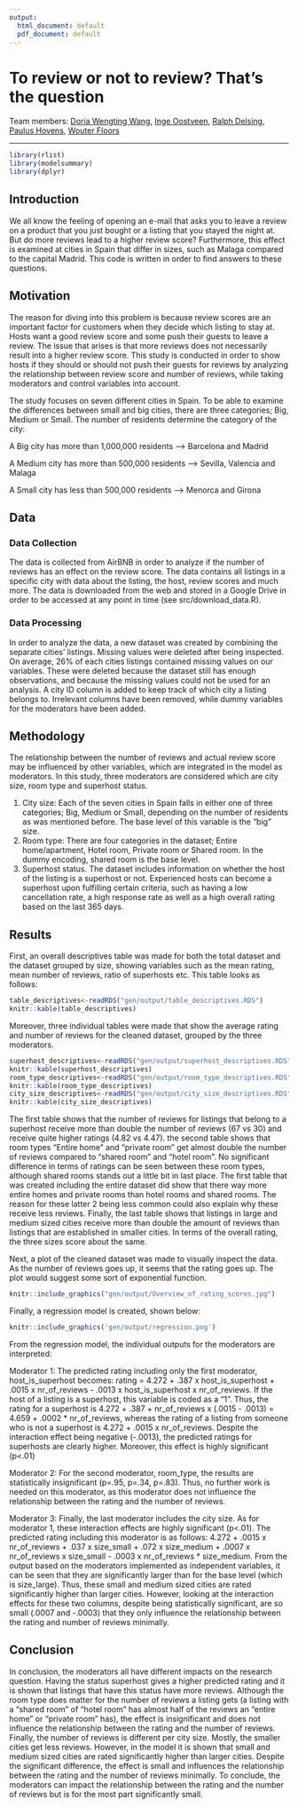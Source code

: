 ```yaml
---
output:
  html_document: default
  pdf_document: default
---
```

# To review or not to review? That's the question


Team members: 
[Doria Wengting Wang](https://github.com/DoriaWW), [Inge Oostveen](https://github.com/IngeOostveen), [Ralph Delsing](https://github.com/RalphGit21), [Paulus Hovens](https://github.com/pphovens), [Wouter Floors](https://github.com/WouterFloors)

---

```r
library(rlist)
library(modelsummary)
library(dplyr)
```

## Introduction

We all know the feeling of opening an e-mail that asks you to leave a review on a product that you just bought or a listing that you stayed the night at. But do more reviews lead to a higher review score? Furthermore, this effect is examined at cities in Spain that differ in sizes, such as Malaga compared to the capital Madrid. This code is written in order to find answers to these questions.



## Motivation

The reason for diving into this problem is because review scores are an important factor for customers when they decide which listing to stay at. Hosts want a good review score and some push their guests to leave a review. The issue that arises is that more reviews does not necessarily result into a higher review score. This study is conducted in order to show hosts if they should or should not push their guests for reviews by analyzing the relationship between review score and number of reviews, while taking moderators and control variables into account.

The study focuses on seven different cities in Spain. To be able to examine the differences between small and big cities, there are three categories; Big, Medium or Small. The number of residents determine the category of the city:

A Big city has more than 1,000,000 residents --> Barcelona and Madrid

A Medium city has more than 500,000 residents --> Sevilla, Valencia and Malaga

A Small city has less than 500,000 residents --> Menorca and Girona



## Data

### Data Collection
The data is collected from AirBNB in order to analyze if the number of reviews has an effect on the review score. The data contains all listings in a specific city with data about the listing, the host, review scores and much more. The data is downloaded from the web and stored in a Google Drive in order to be accessed at any point in time (see src/download_data.R).

### Data Processing
In order to analyze the data, a new dataset was created by combining the separate cities' listings. Missing values were deleted after being inspected. On average, 26% of each cities listings contained missing values on our variables. These were deleted because the dataset still has enough observations, and because the missing values could not be used for an analysis. A city ID column is added to keep track of which city a listing belongs to. Irrelevant columns have been removed, while dummy variables for the moderators have been added.



## Methodology

The relationship between the number of reviews and actual review score may be influenced by other variables, which are integrated in the model as moderators. In this study, three moderators are considered which are city size, room type and superhost status.

1. City size: Each of the seven cities in Spain falls in either one of three categories; Big, Medium or Small, depending on the number of residents as was mentioned before. The base level of this variable is the "big" size.
2. Room type: There are four categories in the dataset; Entire home/apartment, Hotel room, Private room or Shared room. In the dummy encoding, shared room is the base level.
3. Superhost status. The dataset includes information on whether the host of the listing is a superhost or not. Experienced hosts can become a superhost upon fulfilling certain criteria, such as having a low cancellation rate, a high response rate as well as a high overall rating based on the last 365 days.



## Results

First, an overall descriptives table was made for both the total dataset and the dataset grouped by size, showing variables such as the mean rating, mean number of reviews, ratio of superhosts etc. This table looks as follows:

```r
table_descriptives<-readRDS("gen/output/table_descriptives.RDS")
knitr::kable(table_descriptives)
``` 

Moreover, three individual tables were made that show the average rating and number of reviews for the cleaned dataset, grouped by the three moderators.

```r
superhost_descriptives<-readRDS("gen/output/superhost_descriptives.RDS")
knitr::kable(superhost_descriptives)
room_type_descriptives<-readRDS("gen/output/room_type_descriptives.RDS")
knitr::kable(room_type_descriptives)
city_size_descriptives<-readRDS("gen/output/city_size_descriptives.RDS")
knitr::kable(city_size_descriptives)
```


The first table shows that the number of reviews for listings that belong to a superhost receive more than double the number of reviews (67 vs 30) and receive quite higher ratings (4.82 vs 4.47). the second table shows that room types "Entire home" and "private room" get almost double the number of reviews compared to "shared room" and "hotel room". No significant difference in terms of ratings can be seen between these room types, although shared rooms stands out a little bit in last place. The first table that was created including the entire dataset did show that there way more entire homes and private rooms than hotel rooms and shared rooms. The reason for these latter 2 being less common could also explain why these receive less reviews. Finally, the last table shows that listings in large and medium sized cities receive more than double the amount of reviews than listings that are established in smaller cities. In terms of the overall rating, the three sizes score about the same.

Next, a plot of the cleaned dataset was made to visually inspect the data. As the number of reviews goes up, it seems that the rating goes up. The plot would suggest some sort of exponential function.

```r
knitr::include_graphics("gen/output/Overview_of_rating_scores.jpg")
```

Finally, a regression model is created, shown below:

```r
knitr::include_graphics('gen/output/regression.png')
```

From the regression model, the individual outputs for the moderators are interpreted:

Moderator 1: The predicted rating including only the first moderator, host_is_superhost becomes: rating = 4.272 + .387 x host_is_superhost + .0015 x nr_of_reviews - .0013 x host_is_superhost x nr_of_reviews. If the host of a listing is a superhost, this variable is coded as a "1". Thus, the rating for a superhost is 4.272 + .387 + nr_of_reviews x (.0015 - .0013) = 4.659 + .0002 * nr_of_reviews, whereas the rating of a listing from someone who is not a superhost is 4.272 + .0015 x nr_of_reviews. Despite the interaction effect being negative (-.0013), the predicted ratings for superhosts are clearly higher. Moreover, this effect is highly significant (p<.01)

Moderator 2: For the second moderator, room_type, the results are statistically insignificant (p=.95, p=.34, p=.83). Thus, no further work is needed on this moderator, as this moderator does not influence the relationship between the rating and the number of reviews.

Moderator 3: Finally, the last moderator includes the city size. As for moderator 1, these interaction effects are highly significant (p<.01). The predicted rating including this moderator is as follows: 4.272 + .0015 x nr_of_reviews + .037 x size_small + .072 x size_medium + .0007 x nr_of_reviews x size_small - .0003 x nr_of_reviews * size_medium. From the output based on the moderators implemented as independent variables, it can be seen that they are significantly larger than for the base level (which is size_large). Thus, these small and medium sized cities are rated significantly higher than larger cities. However, looking at the interaction effects for these two columns, despite being statistically significant, are so small (.0007 and -.0003) that they only influence the relationship between the rating and number of reviews minimally. 



## Conclusion
In conclusion, the moderators all have different impacts on the research question. Having the status superhost gives a higher predicted rating and it is shown that listings that have this status have more reviews. Although the room type does matter for the number of reviews a listing gets (a listing with a "shared room" of "hotel room" has almost half of the reviews an "entire home" or "private room" has), the effect is insignificant and does not influence the relationship between the rating and the number of reviews. Finally, the number of reviews is different per city size. Mostly, the smaller cities get less reviews. However, in the model it is shown that small and medium sized cities are rated significantly higher than larger cities. Despite the significant difference, the effect is small and influences the relationship between the rating and the number of reviews minimally. To conclude, the moderators can impact the relationship between the rating and the number of reviews but is for the most part significantly small.


